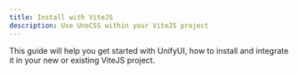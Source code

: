 ```yaml
---
title: Install with ViteJS
description: Use UnoCSS within your ViteJS project
---
```


This guide will help you get started with UnifyUI, how to install and integrate it in your new or existing ViteJS project.

